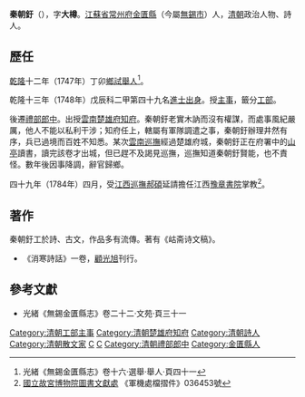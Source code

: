 '''秦朝釪'''（{{bd|？年||？年|catIdx=Q秦}}），字'''大樽'''。[[江蘇省|江蘇省]][[常州府|常州府]][[金匱縣|金匱縣]]（今屬[[無錫市|無錫市]]）人，[[清朝|清朝]]政治人物、詩人。

== 歷任 ==
[[乾隆|乾隆]]十二年（1747年）丁卯[[鄉試|鄉試]][[舉人|舉人]]<ref>光緒《無錫金匱縣志》卷十六·選舉·舉人·頁四十一</ref>。

乾隆十三年（1748年）戊辰科二甲第四十九名[[進士出身|進士出身]]。授[[主事|主事]]，籤分[[工部|工部]]。

後遷[[禮部|禮部]][[郎中_(官位)|郎中]]。出授[[雲南|雲南]][[楚雄府|楚雄府]][[知府|知府]]。秦朝釪老實木訥而沒有權謀，而處事風紀嚴厲，他人不能以私利干涉；知府任上，轄屬有軍隊調遣之事，秦朝釪辦理井然有序，兵已過境而百姓不知悉。某次[[雲南巡撫|雲南巡撫]]經過楚雄府城，秦朝釪正在府署中的[[山亭|山亭]]讀書，讀完該卷才出城，但已趕不及謁見巡撫，巡撫知道秦朝釪賢能，也不責怪。數年後因事降調，辭官歸鄉。

四十九年（1784年）四月，受[[江西巡撫|江西巡撫]][[郝碩|郝碩]]延請擔任江西[[豫章書院|豫章書院]]掌教<ref>[[國立故宮博物院|國立故宮博物院]][http://www.npm.gov.tw/zh-tw/learning/library/info.htm 圖書文獻處] {{Wayback|url=http://www.npm.gov.tw/zh-tw/learning/library/info.htm |date=20110219061109 }}《軍機處檔摺件》036453號</ref>。 

== 著作 ==
秦朝釪工於詩、古文，作品多有流傳。著有《岵斋诗文稿》。
*《消寒詩話》一卷，[[顧光旭|顧光旭]]刊行。

==參考文獻==
{{reflist}}

*光緒《無錫金匱縣志》卷二十二·文苑·頁三十一

{{清朝人物小作品}}
{{乾隆十三年戊辰科殿試金榜}}
{{DEFAULTSORT:Q秦}}
[[Category:清朝工部主事|Category:清朝工部主事]]
[[Category:清朝楚雄府知府|Category:清朝楚雄府知府]]
[[Category:清朝詩人|Category:清朝詩人]]
[[Category:清朝散文家|Category:清朝散文家]]
[[Category:無錫錫山秦氏|C]]
[[Category:秦姓|C]]
[[Category:清朝禮部郎中|Category:清朝禮部郎中]]
[[Category:金匱縣人|Category:金匱縣人]]
